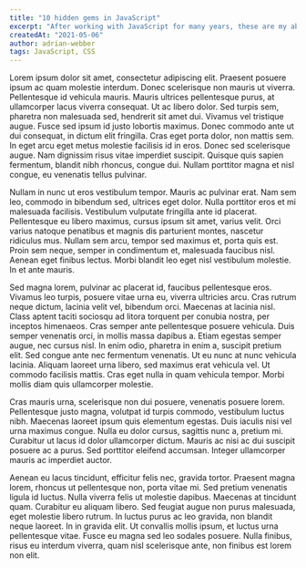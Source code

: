 ```yaml
---
title: "10 hidden gems in JavaScript"
excerpt: "After working with JavaScript for many years, these are my absolute favorite features you might not know about."
createdAt: "2021-05-06"
author: adrian-webber
tags: JavaScript, CSS
---
```


Lorem ipsum dolor sit amet, consectetur adipiscing elit. Praesent posuere ipsum ac quam molestie interdum. Donec scelerisque non mauris ut viverra. Pellentesque id vehicula mauris. Mauris ultrices pellentesque purus, at ullamcorper lacus viverra consequat. Ut ac libero dolor. Sed turpis sem, pharetra non malesuada sed, hendrerit sit amet dui. Vivamus vel tristique augue. Fusce sed ipsum id justo lobortis maximus. Donec commodo ante ut dui consequat, in dictum elit fringilla. Cras eget porta dolor, non mattis sem. In eget arcu eget metus molestie facilisis id in eros. Donec sed scelerisque augue. Nam dignissim risus vitae imperdiet suscipit. Quisque quis sapien fermentum, blandit nibh rhoncus, congue dui. Nullam porttitor magna et nisl congue, eu venenatis tellus pulvinar.

Nullam in nunc ut eros vestibulum tempor. Mauris ac pulvinar erat. Nam sem leo, commodo in bibendum sed, ultrices eget dolor. Nulla porttitor eros et mi malesuada facilisis. Vestibulum vulputate fringilla ante id placerat. Pellentesque eu libero maximus, cursus ipsum sit amet, varius velit. Orci varius natoque penatibus et magnis dis parturient montes, nascetur ridiculus mus. Nullam sem arcu, tempor sed maximus et, porta quis est. Proin sem neque, semper in condimentum et, malesuada faucibus nisl. Aenean eget finibus lectus. Morbi blandit leo eget nisl vestibulum molestie. In et ante mauris.

Sed magna lorem, pulvinar ac placerat id, faucibus pellentesque eros. Vivamus leo turpis, posuere vitae urna eu, viverra ultricies arcu. Cras rutrum neque dictum, lacinia velit vel, bibendum orci. Maecenas at lacinia nisl. Class aptent taciti sociosqu ad litora torquent per conubia nostra, per inceptos himenaeos. Cras semper ante pellentesque posuere vehicula. Duis semper venenatis orci, in mollis massa dapibus a. Etiam egestas semper augue, nec cursus nisl. In enim odio, pharetra in enim a, suscipit pretium elit. Sed congue ante nec fermentum venenatis. Ut eu nunc at nunc vehicula lacinia. Aliquam laoreet urna libero, sed maximus erat vehicula vel. Ut commodo facilisis mattis. Cras eget nulla in quam vehicula tempor. Morbi mollis diam quis ullamcorper molestie.

Cras mauris urna, scelerisque non dui posuere, venenatis posuere lorem. Pellentesque justo magna, volutpat id turpis commodo, vestibulum luctus nibh. Maecenas laoreet ipsum quis elementum egestas. Duis iaculis nisi vel urna maximus congue. Nulla eu dolor cursus, sagittis nunc a, pretium mi. Curabitur ut lacus id dolor ullamcorper dictum. Mauris ac nisi ac dui suscipit posuere ac a purus. Sed porttitor eleifend accumsan. Integer ullamcorper mauris ac imperdiet auctor.

Aenean eu lacus tincidunt, efficitur felis nec, gravida tortor. Praesent magna lorem, rhoncus ut pellentesque non, porta vitae mi. Sed pretium venenatis ligula id luctus. Nulla viverra felis ut molestie dapibus. Maecenas at tincidunt quam. Curabitur eu aliquam libero. Sed feugiat augue non purus malesuada, eget molestie libero rutrum. In luctus purus ac leo gravida, non blandit neque laoreet. In in gravida elit. Ut convallis mollis ipsum, et luctus urna pellentesque vitae. Fusce eu magna sed leo sodales posuere. Nulla finibus, risus eu interdum viverra, quam nisl scelerisque ante, non finibus est lorem non elit.
